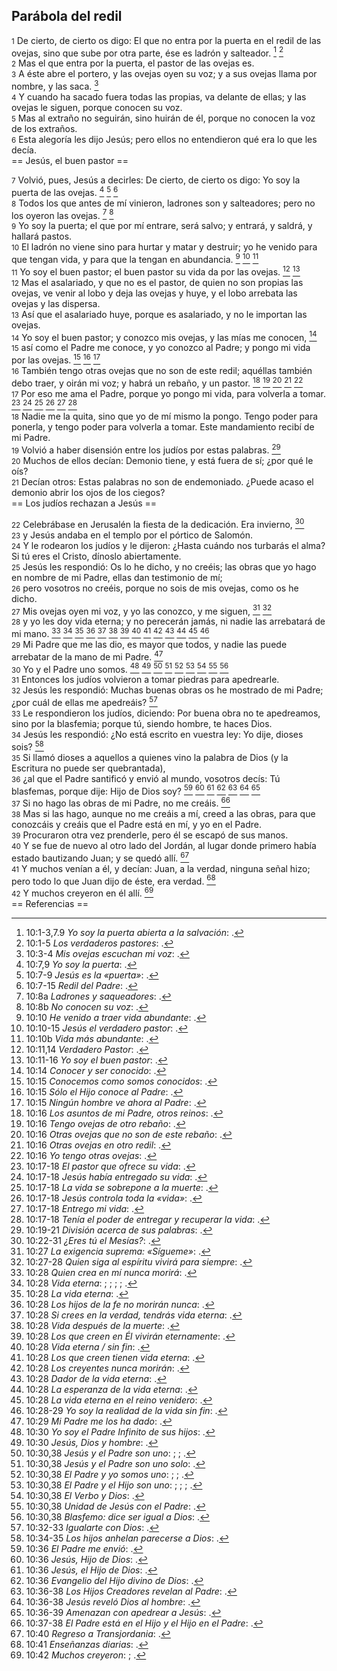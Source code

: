 == Parábola del redil ==

{{anchor|1}} <small>1</small> De cierto, de cierto os digo: El que no entra por la puerta en el redil de las ovejas, sino que sube por otra parte, ése es ladrón y salteador. <ref>10:1-3,7.9 ''Yo soy la puerta abierta a la salvación'': {{lib|LU|182|1|10}}.</ref> <ref>10:1-5 ''Los verdaderos pastores'': {{lib|LU|165|2|4}}.</ref><br>
{{anchor|2}} <small>2</small> Mas el que entra por la puerta, el pastor de las ovejas es.<br>
{{anchor|3}} <small>3</small> A éste abre el portero, y las ovejas oyen su voz; y a sus ovejas llama por nombre, y las saca. <ref>10:3-4 ''Mis ovejas escuchan mi voz'': {{lib|LU|164|5|2}}.</ref><br>
{{anchor|4}} <small>4</small> Y cuando ha sacado fuera todas las propias, va delante de ellas; y las ovejas le siguen, porque conocen su voz.<br>
{{anchor|5}} <small>5</small> Mas al extraño no seguirán, sino huirán de él, porque no conocen la voz de los extraños.<br>
{{anchor|6}} <small>6</small> Esta alegoría les dijo Jesús; pero ellos no entendieron qué era lo que les decía.<br>
== Jesús, el buen pastor ==

{{anchor|7}} <small>7</small> Volvió, pues, Jesús a decirles: De cierto, de cierto os digo: Yo soy la puerta de las ovejas. <ref>10:7,9 ''Yo soy la puerta'': {{lib|LU|166|3|7}}.</ref> <ref>10:7-9 ''Jesús es la «puerta»'': {{lib|LU|165|2|7}}.</ref> <ref>10:7-15 ''Redil del Padre'': {{lib|LU|170|2|20}}.</ref><br>
{{anchor|8}} <small>8</small> Todos los que antes de mí vinieron, ladrones son y salteadores; pero no los oyeron las ovejas. <ref>10:8a ''Ladrones y saqueadores'': {{lib|LU|165|2|4}}.</ref> <ref>10:8b ''No conocen su voz'': {{lib|LU|165|2|4}}.</ref><br>
{{anchor|9}} <small>9</small> Yo soy la puerta; el que por mí entrare, será salvo; y entrará, y saldrá, y hallará pastos.<br>
{{anchor|10}} <small>10</small> El ladrón no viene sino para hurtar y matar y destruir; yo he venido para que tengan vida, y para que la tengan en abundancia. <ref>10:10 ''He venido a traer vida abundante'': {{lib|LU|139|6|5}}.</ref> <ref>10:10-15 ''Jesús el verdadero pastor'': {{lib|LU|165|2|8}}.</ref> <ref>10:10b ''Vida más abundante'': {{lib|LU|157|6|2}}.</ref><br>
{{anchor|11}} <small>11</small> Yo soy el buen pastor; el buen pastor su vida da por las ovejas. <ref>10:11,14 ''Verdadero Pastor'': {{lib|LU|128|1|10}}.</ref> <ref>10:11-16 ''Yo soy el buen pastor'': {{lib|LU|182|1|10}}.</ref><br>
{{anchor|12}} <small>12</small> Mas el asalariado, y que no es el pastor, de quien no son propias las ovejas, ve venir al lobo y deja las ovejas y huye, y el lobo arrebata las ovejas y las dispersa.<br>
{{anchor|13}} <small>13</small> Así que el asalariado huye, porque es asalariado, y no le importan las ovejas.<br>
{{anchor|14}} <small>14</small> Yo soy el buen pastor; y conozco mis ovejas, y las mías me conocen, <ref>10:14 ''Conocer y ser conocido'': {{lib|LU|1|5|8}}.</ref><br>
{{anchor|15}} <small>15</small> así como el Padre me conoce, y yo conozco al Padre; y pongo mi vida por las ovejas. <ref>10:15 ''Conocemos como somos conocidos'': {{lib|LU|44|4|3}}.</ref> <ref>10:15 ''Sólo el Hijo conoce al Padre'': {{lib|LU|169|4|2}}.</ref> <ref>10:15 ''Ningún hombre ve ahora al Padre'': {{lib|LU|157|6|10}}.</ref><br>
{{anchor|16}} <small>16</small> También tengo otras ovejas que no son de este redil; aquéllas también debo traer, y oirán mi voz; y habrá un rebaño, y un pastor. <ref>10:16 ''Los asuntos de mi Padre, otros reinos'': {{lib|LU|144|6|3}}.</ref> <ref>10:16 ''Tengo ovejas de otro rebaño'': {{lib|LU|140|6|8}}.</ref> <ref>10:16 ''Otras ovejas que no son de este rebaño'': {{lib|LU|181|2|18}}.</ref> <ref>10:16 ''Otras ovejas en otro redil'': {{lib|LU|167|7|4}}.</ref> <ref>10:16 ''Yo tengo otras ovejas'': {{lib|LU|165|2|9}}.</ref><br>
{{anchor|17}} <small>17</small> Por eso me ama el Padre, porque yo pongo mi vida, para volverla a tomar. <ref>10:17-18 ''El pastor que ofrece su vida'': {{lib|LU|165|2|10}}.</ref> <ref>10:17-18 ''Jesús había entregado su vida'': {{lib|LU|189|0|1}}.</ref> <ref>10:17-18 ''La vida se sobrepone a la muerte'': {{lib|LU|193|0|5}}.</ref> <ref>10:17-18 ''Jesús controla toda la «vida»'': {{lib|LU|190|0|2}}.</ref> <ref>10:17-18 ''Entrego mi vida'': {{lib|LU|187|0|3}}.</ref> <ref>10:17-18 ''Tenía el poder de entregar y recuperar la vida'': {{lib|LU|189|0|2}}.</ref><br>
{{anchor|18}} <small>18</small> Nadie me la quita, sino que yo de mí mismo la pongo. Tengo poder para ponerla, y tengo poder para volverla a tomar. Este mandamiento recibí de mi Padre.<br>
{{anchor|19}} <small>19</small> Volvió a haber disensión entre los judíos por estas palabras. <ref>10:19-21 ''División acerca de sus palabras'': {{lib|LU|165|2|11}}.</ref><br>
{{anchor|20}} <small>20</small> Muchos de ellos decían: Demonio tiene, y está fuera de sí; ¿por qué le oís?<br>
{{anchor|21}} <small>21</small> Decían otros: Estas palabras no son de endemoniado. ¿Puede acaso el demonio abrir los ojos de los ciegos?<br>
== Los judíos rechazan a Jesús ==

{{anchor|22}} <small>22</small> Celebrábase en Jerusalén la fiesta de la dedicación. Era invierno, <ref>10:22-31 ''¿Eres tú el Mesías?'': {{lib|LU|164|5|2}}.</ref><br>
{{anchor|23}} <small>23</small> y Jesús andaba en el templo por el pórtico de Salomón.<br>
{{anchor|24}} <small>24</small> Y le rodearon los judíos y le dijeron: ¿Hasta cuándo nos turbarás el alma? Si tú eres el Cristo, dínoslo abiertamente.<br>
{{anchor|25}} <small>25</small> Jesús les respondió: Os lo he dicho, y no creéis; las obras que yo hago en nombre de mi Padre, ellas dan testimonio de mí;<br>
{{anchor|26}} <small>26</small> pero vosotros no creéis, porque no sois de mis ovejas, como os he dicho.<br>
{{anchor|27}} <small>27</small> Mis ovejas oyen mi voz, y yo las conozco, y me siguen, <ref>10:27 ''La exigencia suprema: «Sígueme»'': {{lib|LU|196|0|13}}.</ref> <ref>10:27-28 ''Quien siga al espíritu vivirá para siempre'': {{lib|LU|146|3|7}}.</ref><br>
{{anchor|28}} <small>28</small> y yo les doy vida eterna; y no perecerán jamás, ni nadie las arrebatará de mi mano. <ref>10:28 ''Quien crea en mí nunca morirá'': {{lib|LU|168|0|7}}.</ref> <ref>10:28 ''Vida eterna'': {{lib|LU|101|6|8}}; {{lib|LU|162|2|7}}; {{lib|LU|27|1|5}}; {{lib|LU|2|2|1}}; {{lib|LU|3|0|1}}.</ref> <ref>10:28 ''La vida eterna'': {{lib|LU|146|3|7}}.</ref> <ref>10:28 ''Los hijos de la fe no morirán nunca'': {{lib|LU|193|1|2}}.</ref> <ref>10:28 ''Si crees en la verdad, tendrás vida eterna'': {{lib|LU|157|6|10}}.</ref> <ref>10:28 ''Vida después de la muerte'': {{lib|LU|121|5|11}}.</ref> <ref>10:28 ''Los que creen en Él vivirán eternamente'': {{lib|LU|190|5|4}}.</ref> <ref>10:28 ''Vida eterna / sin fin'': {{lib|LU|170|2|20}}.</ref> <ref>10:28 ''Los que creen tienen vida eterna'': {{lib|LU|153|2|11}}.</ref> <ref>10:28 ''Los creyentes nunca morirán'': {{lib|LU|162|7|5}}.</ref> <ref>10:28 ''Dador de la vida eterna'': {{lib|LU|128|1|10}}.</ref> <ref>10:28 ''La esperanza de la vida eterna'': {{lib|LU|170|2|2}}.</ref> <ref>10:28 ''La vida eterna en el reino venidero'': {{lib|LU|181|2|11}}.</ref> <ref>10:28-29 ''Yo soy la realidad de la vida sin fin'': {{lib|LU|182|1|10}}.</ref><br>
{{anchor|29}} <small>29</small> Mi Padre que me las dio, es mayor que todos, y nadie las puede arrebatar de la mano de mi Padre. <ref>10:29 ''Mi Padre me los ha dado'': {{lib|LU|3|5|4}}.</ref><br>
{{anchor|30}} <small>30</small> Yo y el Padre uno somos. <ref>10:30 ''Yo soy el Padre Infinito de sus hijos'': {{lib|LU|182|1|10}}.</ref> <ref>10:30 ''Jesús, Dios y hombre'': {{lib|LU|120|4|3}}.</ref> <ref>10:30,38 ''Jesús y el Padre son uno'': {{lib|LU|161|1|8}}; {{lib|LU|161|2|9}}; {{lib|LU|184|4|6}}.</ref> <ref>10:30,38 ''Jesús y el Padre son uno solo'': {{lib|LU|169|4|2}}.</ref> <ref>10:30,38 ''El Padre y yo somos uno'': {{lib|LU|153|2|11}}; {{lib|LU|157|6|13}}; {{lib|LU|164|5|2}}.</ref> <ref>10:30,38 ''El Padre y el Hijo son uno'': {{lib|LU|1|5|6}}; {{lib|LU|32|3|6}}; {{lib|LU|33|1|4}}; {{lib|LU|6|8|3}}.</ref> <ref>10:30,38 ''El Verbo y Dios'': {{lib|LU|6|1|3}}.</ref> <ref>10:30,38 ''Unidad de Jesús con el Padre'': {{lib|LU|196|2|2}}.</ref> <ref>10:30,38 ''Blasfemo: dice ser igual a Dios'': {{lib|LU|169|0|5}}.</ref><br>
{{anchor|31}} <small>31</small> Entonces los judíos volvieron a tomar piedras para apedrearle.<br>
{{anchor|32}} <small>32</small> Jesús les respondió: Muchas buenas obras os he mostrado de mi Padre; ¿por cuál de ellas me apedreáis? <ref>10:32-33 ''Igualarte con Dios'': {{lib|LU|164|5|3}}.</ref><br>
{{anchor|33}} <small>33</small> Le respondieron los judíos, diciendo: Por buena obra no te apedreamos, sino por la blasfemia; porque tú, siendo hombre, te haces Dios.<br>
{{anchor|34}} <small>34</small> Jesús les respondió: ¿No está escrito en vuestra ley: Yo dije, dioses sois? <ref>10:34-35 ''Los hijos anhelan parecerse a Dios'': {{lib|LU|133|4|4}}.</ref><br>
{{anchor|35}} <small>35</small> Si llamó dioses a aquellos a quienes vino la palabra de Dios (y la Escritura no puede ser quebrantada),<br>
{{anchor|36}} <small>36</small> ¿al que el Padre santificó y envió al mundo, vosotros decís: Tú blasfemas, porque dije: Hijo de Dios soy? <ref>10:36 ''El Padre me envió'': {{lib|LU|193|2|2}}.</ref> <ref>10:36 ''Jesús, Hijo de Dios'': {{lib|LU|136|1|1}}.</ref> <ref>10:36 ''Jesús, el Hijo de Dios'': {{lib|LU|157|5|1}}.</ref> <ref>10:36 ''Evangelio del Hijo divino de Dios'': {{lib|LU|141|3|5}}.</ref> <ref>10:36-38 ''Los Hijos Creadores revelan al Padre'': {{lib|LU|20|10|3}}.</ref> <ref>10:36-38 ''Jesús reveló Dios al hombre'': {{lib|LU|16|9|6}}.</ref> <ref>10:36-39 ''Amenazan con apedrear a Jesús'': {{lib|LU|164|5|3}}.</ref><br>
{{anchor|37}} <small>37</small> Si no hago las obras de mi Padre, no me creáis. <ref>10:37-38 ''El Padre está en el Hijo y el Hijo en el Padre'': {{lib|LU|180|3|9}}.</ref><br>
{{anchor|38}} <small>38</small> Mas si las hago, aunque no me creáis a mí, creed a las obras, para que conozcáis y creáis que el Padre está en mí, y yo en el Padre.<br>
{{anchor|39}} <small>39</small> Procuraron otra vez prenderle, pero él se escapó de sus manos.<br>
{{anchor|40}} <small>40</small> Y se fue de nuevo al otro lado del Jordán, al lugar donde primero había estado bautizando Juan; y se quedó allí. <ref>10:40 ''Regreso a Transjordania'': {{lib|LU|164|5|6}}.</ref><br>
{{anchor|41}} <small>41</small> Y muchos venían a él, y decían: Juan, a la verdad, ninguna señal hizo; pero todo lo que Juan dijo de éste, era verdad. <ref>10:41 ''Enseñanzas diarias'': {{lib|LU|165|1|1}}.</ref><br>
{{anchor|42}} <small>42</small> Y muchos creyeron en él allí. <ref>10:42 ''Muchos creyeron'': {{lib|LU|165|2|12}}; {{lib|LU|165|3|9}}.</ref><br>
== Referencias ==

<references />
